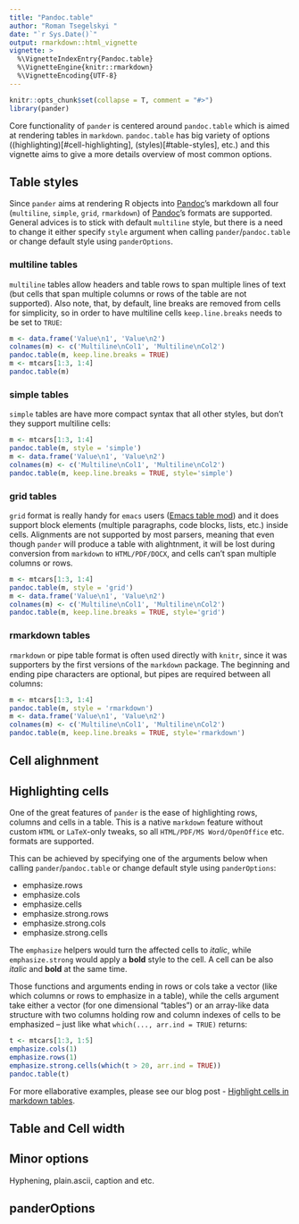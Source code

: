 ```yaml
---
title: "Pandoc.table"
author: "Roman Tsegelskyi "
date: "`r Sys.Date()`"
output: rmarkdown::html_vignette
vignette: >
  %\VignetteIndexEntry{Pandoc.table}
  %\VignetteEngine{knitr::rmarkdown}
  %\VignetteEncoding{UTF-8}
---
```


```r
knitr::opts_chunk$set(collapse = T, comment = "#>")
library(pander)
```

Core functionality of `pander` is centered around `pandoc.table` which is aimed at rendering tables in `markdown`. `pandoc.table` has big variety of options ((highlighting)[#cell-highlighting], (styles)[#table-styles], etc.) and this vignette aims to give a more details overview of most common options.

## Table styles

Since `pander` aims at rendering R objects into [Pandoc](http://pandoc.org/)'s markdown all four (`multiline`, `simple`, `grid`, `rmarkdown`) of  [Pandoc](http://johnmacfarlane.net/pandoc/README.html#tables)'s formats are supported. General advices is to stick with default `multiline` style, but there is a need to change it either specify `style` argument when calling `pander`/`pandoc.table` or change default style using `panderOptions`.

### multiline tables

`multiline` tables allow headers and table rows to span multiple lines of text (but cells that span multiple columns or rows of the table are not supported). Also note, that, by default, line breaks are removed from cells for simplicity, so in order to have multiline cells `keep.line.breaks` needs to be set to `TRUE`:

```r
m <- data.frame('Value\n1', 'Value\n2')
colnames(m) <- c('Multiline\nCol1', 'Multiline\nCol2')
pandoc.table(m, keep.line.breaks = TRUE)
m <- mtcars[1:3, 1:4]
pandoc.table(m)
```

### simple tables

`simple` tables are have more compact syntax that all other styles, but don't they support multiline cells:

```r
m <- mtcars[1:3, 1:4]
pandoc.table(m, style = 'simple')
m <- data.frame('Value\n1', 'Value\n2')
colnames(m) <- c('Multiline\nCol1', 'Multiline\nCol2')
pandoc.table(m, keep.line.breaks = TRUE, style='simple')
```

### grid tables

`grid` format is really handy for `emacs` users ([Emacs table mod](http://table.sourceforge.net/)) and it does support block elements (multiple paragraphs, code blocks, lists, etc.) inside cells. Alignments are not supported by most parsers, meaning that even though `pander` will produce a table with alightnment, it will be lost during conversion from `markdown` to `HTML/PDF/DOCX`, and cells can't span multiple columns or rows.

```r
m <- mtcars[1:3, 1:4]
pandoc.table(m, style = 'grid')
m <- data.frame('Value\n1', 'Value\n2')
colnames(m) <- c('Multiline\nCol1', 'Multiline\nCol2')
pandoc.table(m, keep.line.breaks = TRUE, style='grid')
```

### rmarkdown tables

`rmarkdown` or pipe table format is often used directly with `knitr`, since it was supporters by the first versions of the `markdown` package. The beginning and ending pipe characters are optional, but pipes are required between all columns:

```r
m <- mtcars[1:3, 1:4]
pandoc.table(m, style = 'rmarkdown')
m <- data.frame('Value\n1', 'Value\n2')
colnames(m) <- c('Multiline\nCol1', 'Multiline\nCol2')
pandoc.table(m, keep.line.breaks = TRUE, style='rmarkdown')
```

## Cell alighnment



## Highlighting cells

One of the great features of `pander` is the ease of highlighting rows, columns and cells in a table. This is a native `markdown` feature without custom `HTML` or `LaTeX`-only tweaks, so all `HTML/PDF/MS Word/OpenOffice` etc. formats are supported. 

This can be achieved by specifying one of the arguments below when calling `pander`/`pandoc.table` or change default style using `panderOptions`:

* emphasize.rows
* emphasize.cols
* emphasize.cells
* emphasize.strong.rows
* emphasize.strong.cols
* emphasize.strong.cells

The `emphasize` helpers would turn the affected cells to *italic*, while `emphasize.strong` would apply a **bold** style to the cell. A cell can be also *italic* and **bold** at the same time.

Those functions and arguments ending in rows or cols take a vector (like which columns or rows to emphasize in a table), while the cells argument take either a vector (for one dimensional "tables") or an array-like data structure with two columns holding row and column indexes of cells to be emphasized -- just like what `which(..., arr.ind = TRUE)` returns:

```r
t <- mtcars[1:3, 1:5]
emphasize.cols(1)
emphasize.rows(1)
emphasize.strong.cells(which(t > 20, arr.ind = TRUE))
pandoc.table(t)
```

For more ellaborative examples, please see our blog post - [Highlight cells in markdown tables](http://blog.rapporter.net/2013/04/hihglight-cells-in-markdown-tables.html).

## Table and Cell width

## Minor options

Hyphening, plain.ascii, caption and etc.

## panderOptions



